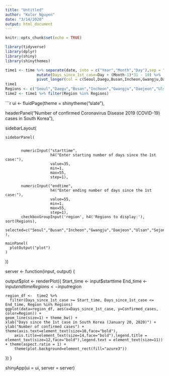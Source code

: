 ```yaml
---
title: "Untitled"
author: "Kolor Nguyen"
date: "3/14/2020"
output: html_document
---
```


```r
knitr::opts_chunk$set(echo = TRUE)
```

```r
library(tidyverse)
library(dplyr)
library(shiny)
library(shinythemes)

```

```r
time1 <- time %>% separate(date, into = c("Year","Month","Day"),sep = "-",convert = TRUE) %>% 
              mutate(Days_since_1st_case=Day + (Month-1)*31 - 19) %>% 
              pivot_longer(col = c(Seoul,Daegu,Busan,Incheon,Gwangju,Daejeon,Ulsan,Sejong,Gyeonggi.do,Gangwon.do,Chungcheongbuk.do,Chungcheongnam.do,Jeollabuk.do,Jeollanam.do,Gyeongsangbuk.do,Gyeongsangnam.do,Jeju.do),names_to = "Region", values_to = "Confirmed_cases")
time1
Regions <- c("Seoul","Daegu","Busan","Incheon","Gwangju","Daejeon","Ulsan","Sejong","Gyeonggi.do","Gangwon.do","Chungcheongbuk.do","Chungcheongnam.do","Jeollabuk.do","Jeollanam.do","Gyeongsangbuk.do","Gyeongsangnam.do","Jeju.do")
time2 <- time1 %>% filter(Region %in% Regions)
```

```r
ui <- fluidPage(theme = shinytheme("slate"),
  
  headerPanel("Number of confirmed Coronavirus Disease 2019 (COVID-19) cases in South Korea"),
  
  sidebarLayout(

    sidebarPanel(

           
           numericInput("starttime", 
                        h4("Enter starting number of days since the 1st case:"), 
                        value=35, 
                        min=1, 
                        max=55, 
                        step=1),
  
           numericInput("endtime", 
                        h4("Enter ending number of days since the 1st case:"), 
                        value=55, 
                        min=1, 
                        max=55, 
                        step=1),
           checkboxGroupInput('region', h4('Regions to display:'), sort(Regions),
                              selected=c("Seoul","Busan","Incheon","Gwangju","Daejeon","Ulsan","Sejong","Gangwon.do","Chungcheongbuk.do","Chungcheongnam.do","Jeollabuk.do","Jeollanam.do","Gyeongsangnam.do","Jeju.do"))
    ),
    
    mainPanel(
      plotOutput("plot")
    )
  ))

server <- function(input, output) {
  
  output$plot <- renderPlot({
    Start_time <- input$starttime
    End_time <- input$endtime
    Regions <- input$region
    
    region_df <-  time2 %>%
      filter(Days_since_1st_case >= Start_time, Days_since_1st_case <= End_time, Region %in% Regions)
    ggplot(data=region_df, aes(x=Days_since_1st_case, y=Confirmed_cases, color=Region)) + 
    geom_line(size=1) + theme_bw() + 
    xlab("Days since the 1st case in South Korea (January 20, 2020)") + 
    ylab("Number of confirmed cases") + 
    theme(axis.text=element_text(size=10,face="bold"),
        axis.title=element_text(size=14,face="bold"),legend.title = element_text(size=12,face="bold"),legend.text = element_text(size=11)) + theme(aspect.ratio = 1) +  
        theme(plot.background=element_rect(fill="azure3"))
  })
}

shinyApp(ui = ui, server = server)
